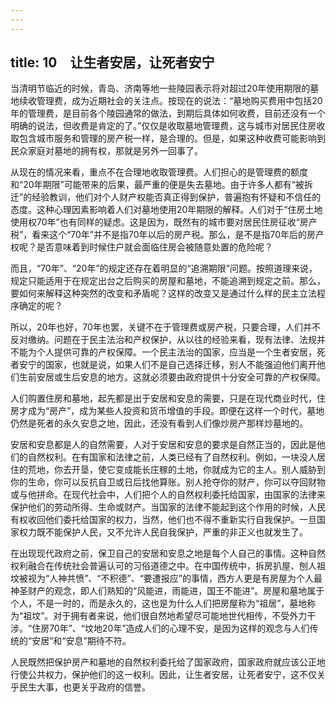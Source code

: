 ```yaml
---
---
---
```

title: 10　让生者安居，让死者安宁
---




当清明节临近的时候，青岛、济南等地一些陵园表示将对超过20年使用期限的墓地续收管理费，成为近期社会的关注点。按现在的说法：“墓地购买费用中包括20年的管理费，是目前各个陵园通常的做法，到期后具体如何收费，目前还没有一个明确的说法，但收费是肯定的了。”仅仅是收取墓地管理费，这与城市对居民住房收取包含城市服务和管理的房产税一样，是合理的。但是，如果这种收费可能影响到民众家庭对墓地的拥有权，那就是另外一回事了。

从现在的情况来看，重点不在合理地收取管理费。人们担心的是管理费的额度和“20年期限”可能带来的后果，最严重的便是失去墓地。由于许多人都有“被拆迁”的经验教训，他们对个人财产权能否真正得到保护，普遍抱有怀疑和不信任的态度。这种心理因素影响着人们对墓地使用20年期限的解释。人们对于“住房土地使用权70年”也有同样的疑虑。这是因为，既然有的城市要对居民住房征收“房产税”，看来这个“70年”并不是指70年以后的房产税。那么，是不是指70年后的房产权呢？是否意味着到时候住户就会面临住房会被随意处置的危险呢？

而且，“70年”、“20年”的规定还存在着明显的“追溯期限”问题。按照道理来说，规定只能适用于在规定出台之后购买的房屋和墓地，不能追溯到规定之前。那么，要如何来解释这种突然的改变和矛盾呢？这样的改变又是通过什么样的民主立法程序确定的呢？

所以，20年也好，70年也罢，关键不在于管理费或房产税，只要合理，人们并不反对缴纳。问题在于民主法治和产权保护，从以往的经验来看，现有法律、法规并不能为个人提供可靠的产权保障。一个民主法治的国家，应当是一个生者安居，死者安宁的国家，也就是说，如果人们不是自己选择迁移，别人不能强迫他们离开他们生前安居或生后安息的地方。这就必须要由政府提供十分安全可靠的产权保障。

人们购置住房和墓地，起先都是出于安居和安息的需要，只是在现代商业时代，住房才成为“房产”，成为某些人投资和货币增值的手段。即便在这样一个时代，墓地仍然是死者的永久安息之地，因此，还没有看到人们像炒房产那样炒墓地的。

安居和安息都是人的自然需要，人对于安居和安息的要求是自然正当的，因此是他们的自然权利。在有国家和法律之前，人类已经有了自然权利。例如，一块没人居住的荒地，你去开垦，使它变成能长庄稼的土地，你就成为它的主人。别人威胁到你的生命，你可以反抗自卫或日后找他算账。别人抢夺你的财产，你可以夺回财物或与他拼命。在现代社会中，人们把个人的自然权利委托给国家，由国家的法律来保护他们的劳动所得、生命或财产。当国家的法律不能起到这个作用的时候，人民有权收回他们委托给国家的权力，当然，他们也不得不重新实行自我保护。一旦国家权力既不能保护人民，又不允许人民自我保护，严重的非正义也就发生了。

在出现现代政府之前，保卫自己的安居和安息之地是每个人自己的事情。这种自然权利融合在传统社会普遍认可的习俗道德之中。在中国传统中，拆房扒屋、刨人祖坟被视为“人神共愤”、“不积德”、“要遭报应”的事情，西方人更是有房屋为个人最神圣财产的观念，即人们熟知的“风能进，雨能进，国王不能进”。房屋和墓地属于个人，不是一时的，而是永久的，这也是为什么人们把房屋称为“祖居”，墓地称为“祖坟”。对于拥有者来说，他们很自然地希望尽可能地世代相传，不受外力干涉。“住房70年”、“坟地20年”造成人们的心理不安，是因为这样的观念与人们传统的“安居”和“安息”期待不符。

人民既然把保护房产和墓地的自然权利委托给了国家政府，国家政府就应该公正地行使公共权力，保护他们的这一权利。因此，让生者安居，让死者安宁，这不仅关乎民生大事，也更关乎政府的信誉。